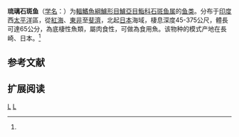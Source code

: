 {{Speciesbox 
| taxon = Epinephelus poecilonotus
| status = LC
| status_system = IUCN3.1
| image = IyagoHTya.jpg
| authority = Temminck et Schlegel, 1842<ref name='id7099'>{{cite web| url =http://www.bioinfo.cn/db05/BjdwSpecies.php?action=view&id=7099| title =琉璃石斑鱼| work =中国动物物种编目数据库| publisher =中国科学院微生物研究所| author =中国科学院动物研究所| accessdate =2009-04-16| deadurl =yes| archiveurl =https://web.archive.org/web/20160305053813/http://www.bioinfo.cn/db05/BjdwSpecies.php?action=view&id=7099| archivedate =2016-03-05}}</ref>
| synonyms = *''Epinephelus poecilonatus''<br /><small>Temminck & Schlegel, 1842</small>
*''Serranus poecilonotus''<br /><small>Temminck & Schlegel, 1842</small>
}}

'''琉璃石斑鱼'''（[[学名|学名]]：{{lang|la|''Epinephelus poecilonotus''}}）为[[輻鰭魚綱|輻鰭魚綱]][[鱸形目|鱸形目]][[鱸亞目|鱸亞目]][[鮨科|鮨科]][[石斑鱼属|石斑鱼属]]的[[鱼类|鱼类]]。分布于[[印度|印度]]西[[太平洋|太平洋]]區，從[[紅海|紅海]]、[[東非|東非]]至[[斐濟|斐濟]]，北起[[日本|日本]]海域，棲息深度45-375公尺，體長可達65公分，為底棲性魚類，屬肉食性，可做為食用魚。该物种的模式产地在長崎、日本。<ref name='id7099'/>

== 参考文献 ==
{{reflist}}

== 扩展阅读 ==
{{refbegin}}
{{wikispecies-inline|Epinephelus poecilonotus|琉璃石斑鱼}}
{{refend}}
{{Taxonbar|from=Q1042115}}

[[Category:食用魚|L]]
[[Category:石斑鱼属|L]]


{{鲈形目小作品}}